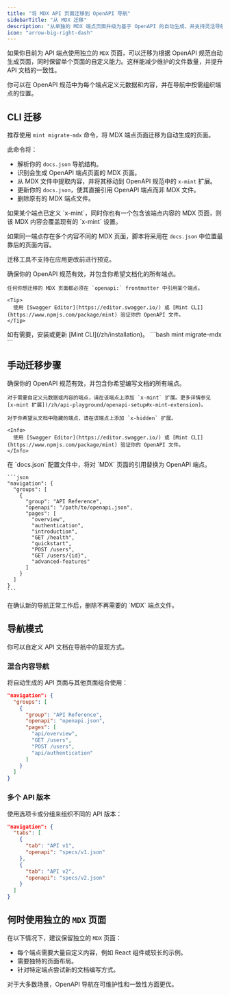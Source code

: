 ```yaml
---
title: "将 MDX API 页面迁移到 OpenAPI 导航"
sidebarTitle: "从 MDX 迁移"
description: "从单独的 MDX 端点页面升级为基于 OpenAPI 的自动生成，并支持灵活导航"
icon: "arrow-big-right-dash"
---
```


如果你目前为 API 端点使用独立的 `MDX` 页面，可以迁移为根据 OpenAPI 规范自动生成页面，同时保留单个页面的自定义能力。这样能减少维护的文件数量，并提升 API 文档的一致性。

你可以在 OpenAPI 规范中为每个端点定义元数据和内容，并在导航中按需组织端点的位置。

## CLI 迁移

推荐使用 `mint migrate-mdx` 命令，将 MDX 端点页面迁移为自动生成的页面。

此命令将：
- 解析你的 `docs.json` 导航结构。
- 识别会生成 OpenAPI 端点页面的 MDX 页面。
- 从 MDX 文件中提取内容，并将其移动到 OpenAPI 规范中的 `x-mint` 扩展。
- 更新你的 `docs.json`，使其直接引用 OpenAPI 端点而非 MDX 文件。
- 删除原有的 MDX 端点文件。

<Info>
如果某个端点已定义 `x-mint`，同时你也有一个包含该端点内容的 MDX 页面，则该 MDX 内容会覆盖现有的 `x-mint` 设置。

如果同一端点存在多个内容不同的 MDX 页面，脚本将采用在 `docs.json` 中位置最靠后的页面内容。

迁移工具不支持在应用更改前进行预览。
</Info>

<Steps>
<Step title="准备你的 OpenAPI 规范。">
    确保你的 OpenAPI 规范有效，并包含你希望文档化的所有端点。

    任何你想迁移的 MDX 页面都必须在 `openapi:` frontmatter 中引用某个端点。

    <Tip>
      使用 [Swagger Editor](https://editor.swagger.io/) 或 [Mint CLI](https://www.npmjs.com/package/mint) 验证你的 OpenAPI 文件。
    </Tip>
  </Step>
  <Step title="安装 Mint CLI">
    如有需要，安装或更新 [Mint CLI](/zh/installation)。
  </Step>
  <Step title="运行迁移命令。">
    ```bash
    mint migrate-mdx
    ```
  </Step>
</Steps>

## 手动迁移步骤

<Steps>
  <Step title="准备你的 OpenAPI 规范。">
    确保你的 OpenAPI 规范有效，并包含你希望编写文档的所有端点。

    对于需要自定义元数据或内容的端点，请在该端点上添加 `x-mint` 扩展。更多详情参见 [x-mint 扩展](/zh/api-playground/openapi-setup#x-mint-extension)。

    对于你希望从文档中隐藏的端点，请在该端点上添加 `x-hidden` 扩展。

    <Info>
      使用 [Swagger Editor](https://editor.swagger.io/) 或 [Mint CLI](https://www.npmjs.com/package/mint) 验证你的 OpenAPI 文件。
    </Info>
  </Step>
  
  <Step title="更新你的导航结构。">
    在 `docs.json` 配置文件中，将对 `MDX` 页面的引用替换为 OpenAPI 端点。

    ```json
    "navigation": {
      "groups": [
        {
          "group": "API Reference",
          "openapi": "/path/to/openapi.json",
          "pages": [
            "overview",
            "authentication",
            "introduction",
            "GET /health",
            "quickstart", 
            "POST /users",
            "GET /users/{id}",
            "advanced-features"
          ]
        }
      ]
    }
    ```

  </Step>

  <Step title="移除旧的 MDX 文件。">
    在确认新的导航正常工作后，删除不再需要的 `MDX` 端点文件。
  </Step>
</Steps>

## 导航模式

你可以自定义 API 文档在导航中的呈现方式。

### 混合内容导航

将自动生成的 API 页面与其他页面组合使用：

```json
"navigation": {
  "groups": [
    {
      "group": "API Reference",
      "openapi": "openapi.json",
      "pages": [
        "api/overview",
        "GET /users",
        "POST /users", 
        "api/authentication"
      ]
    }
  ]
}
```

### 多个 API 版本

使用选项卡或分组来组织不同的 API 版本：

```json
"navigation": {
  "tabs": [
    {
      "tab": "API v1",
      "openapi": "specs/v1.json"
    },
    {
      "tab": "API v2", 
      "openapi": "specs/v2.json"
    }
  ]
}
```

## 何时使用独立的 `MDX` 页面

在以下情况下，建议保留独立的 `MDX` 页面：

- 每个端点需要大量自定义内容，例如 React 组件或较长的示例。
- 需要独特的页面布局。
- 针对特定端点尝试新的文档编写方式。

对于大多数场景，OpenAPI 导航在可维护性和一致性方面更优。
